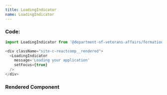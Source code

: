 ```yaml
---
title: LoadingIndicator
name: LoadingIndicator
---
```



### Code:

```javascript
import LoadingIndicator from '@department-of-veterans-affairs/formation-react/LoadingIndicator'

<div className="site-c-reactcomp__rendered">
  <LoadingIndicator
    message='Loading your application'
    setFocus={true}
  />
</div>
```

### Rendered Component

<div className="site-c-reactcomp__rendered">
  <LoadingIndicator
    message='Loading your application'
    setFocus={true}
  />
</div>
